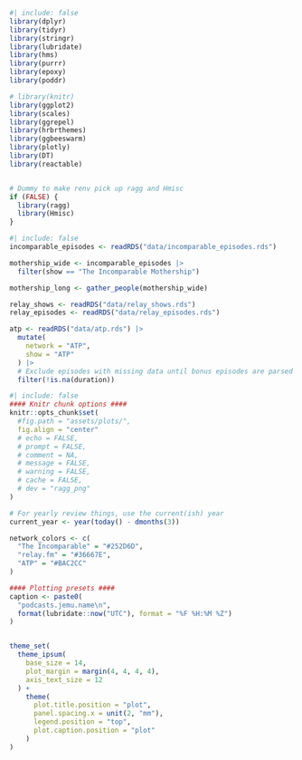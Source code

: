 


```r
#| include: false
library(dplyr)
library(tidyr)
library(stringr)
library(lubridate)
library(hms)
library(purrr)
library(epoxy)
library(poddr)

# library(knitr)
library(ggplot2)
library(scales)
library(ggrepel)
library(hrbrthemes)
library(ggbeeswarm)
library(plotly)
library(DT)
library(reactable)


# Dummy to make renv pick up ragg and Hmisc
if (FALSE) {
  library(ragg)
  library(Hmisc)
}
```

```r
#| include: false
incomparable_episodes <- readRDS("data/incomparable_episodes.rds")

mothership_wide <- incomparable_episodes |>
  filter(show == "The Incomparable Mothership")

mothership_long <- gather_people(mothership_wide)

relay_shows <- readRDS("data/relay_shows.rds")
relay_episodes <- readRDS("data/relay_episodes.rds") 

atp <- readRDS("data/atp.rds") |>
  mutate(
    network = "ATP",
    show = "ATP"
  ) |>
  # Exclude episodes with missing data until bonus episodes are parsed properly
  filter(!is.na(duration))
```


```r
#| include: false
#### Knitr chunk options ####
knitr::opts_chunk$set(
  #fig.path = "assets/plots/",
  fig.align = "center"
  # echo = FALSE,
  # prompt = FALSE,
  # comment = NA,
  # message = FALSE,
  # warning = FALSE,
  # cache = FALSE,
  # dev = "ragg_png"
)

# For yearly review things, use the current(ish) year
current_year <- year(today() - dmonths(3))

network_colors <- c(
  "The Incomparable" = "#252D6D",
  "relay.fm" = "#36667E",
  "ATP" = "#BAC2CC"
)

#### Plotting presets ####
caption <- paste0(
  "podcasts.jemu.name\n",
  format(lubridate::now("UTC"), format = "%F %H:%M %Z")
)


theme_set(
  theme_ipsum(
    base_size = 14,
    plot_margin = margin(4, 4, 4, 4),
    axis_text_size = 12
  ) +
    theme(
      plot.title.position = "plot",
      panel.spacing.x = unit(2, "mm"),
      legend.position = "top",
      plot.caption.position = "plot"
    )
)

```

